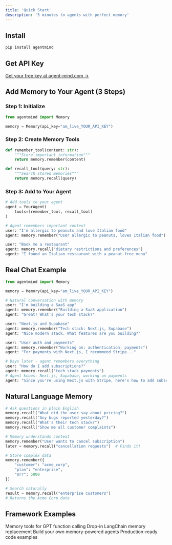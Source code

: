 ```yaml
---
title: 'Quick Start'
description: '5 minutes to agents with perfect memory'
---
```


## Install

```bash
pip install agentmind
```

## Get API Key

[Get your free key at agent-mind.com →](https://agent-mind.com)

## Add Memory to Your Agent (3 Steps)

### Step 1: Initialize

```python
from agentmind import Memory

memory = Memory(api_key="am_live_YOUR_API_KEY")
```

### Step 2: Create Memory Tools

```python
def remember_tool(content: str):
    """Store important information"""
    return memory.remember(content)

def recall_tool(query: str):
    """Search stored memories"""
    return memory.recall(query)
```

### Step 3: Add to Your Agent

```python
# Add tools to your agent
agent = YourAgent(
    tools=[remember_tool, recall_tool]
)

# Agent remembers important context
user: "I'm allergic to peanuts and love Italian food"
agent: memory.remember("User allergic to peanuts, loves Italian food")

user: "Book me a restaurant"
agent: memory.recall("dietary restrictions and preferences")
agent: "I found an Italian restaurant with a peanut-free menu"
```

## Real Chat Example

```python
from agentmind import Memory

memory = Memory(api_key="am_live_YOUR_API_KEY")

# Natural conversation with memory
user: "I'm building a SaaS app"
agent: memory.remember("Building a SaaS application")
agent: "Great! What's your tech stack?"

user: "Next.js and Supabase"
agent: memory.remember("Tech stack: Next.js, Supabase")
agent: "Nice modern stack. What features are you building?"

user: "User auth and payments"
agent: memory.remember("Working on: authentication, payments")
agent: "For payments with Next.js, I recommend Stripe..."

# Days later - agent remembers everything
user: "How do I add subscriptions?"
agent: memory.recall("tech stack payments")
# Agent knows: Next.js, Supabase, working on payments
agent: "Since you're using Next.js with Stripe, here's how to add subscriptions..."
```

## Natural Language Memory

```python
# Ask questions in plain English
memory.recall("What did the user say about pricing?")
memory.recall("Any bugs reported yesterday?")
memory.recall("What's their tech stack?")
memory.recall("Show me all customer complaints")

# Memory understands context
memory.remember("User wants to cancel subscription")
later = memory.recall("cancellation requests")  # Finds it!

# Store complex data
memory.remember({
    "customer": "acme_corp",
    "plan": "enterprise",
    "mrr": 5000
})

# Search naturally
result = memory.recall("enterprise customers")
# Returns the Acme Corp data
```

## Framework Examples

<CardGroup cols={2}>
  <Card
    title="OpenAI Functions"
    icon="openai"
    href="/essentials/openai-function-calling"
  >
    Memory tools for GPT function calling
  </Card>
  <Card
    title="LangChain"
    icon="link"
    href="/essentials/langchain-integration"
  >
    Drop-in LangChain memory replacement
  </Card>
  <Card
    title="Custom Agents"
    icon="robot"
    href="/essentials/agent-integration"
  >
    Build your own memory-powered agents
  </Card>
  <Card
    title="More Examples"
    icon="code"
    href="/essentials/quick-examples"
  >
    Production-ready code examples
  </Card>
</CardGroup>